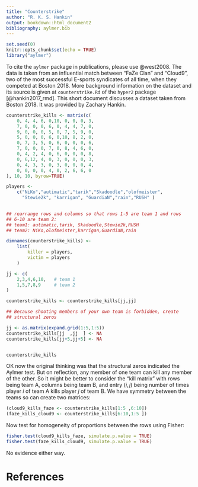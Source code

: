 ```yaml
---
title: "Counterstrike"
author: "R. K. S. Hankin"
output: bookdown::html_document2
bibliography: aylmer.bib
---
```




```r
set.seed(0)
knitr::opts_chunk$set(echo = TRUE)
library("aylmer")
```

To cite the `aylmer` package in publications, please use @west2008.
The data is taken from an influential match between "FaZe Clan" and
"Cloud9", two of the most successful E-sports syndicates of all time,
when they competed at Boston 2018.  More background information on the
dataset and its source is given at `counterstrike.Rd` of the `hyper2`
package [@hankin2017_rmd].  This short document discusses a dataset
taken from Boston 2018.  It was provided by Zachary Hankin.


```r
counterstrike_kills <- matrix(c(
    0, 4, 4, 6, 0,10, 0, 0, 0, 3, 
    7, 0, 0, 0, 6, 0, 4, 4, 7, 0, 
    9, 0, 0, 0, 5, 0, 7, 5, 9, 0, 
    5, 0, 0, 0, 6, 0,10, 8, 2, 0, 
    0, 7, 3, 5, 0, 6, 0, 0, 0, 6, 
    7, 0, 0, 0, 7, 0, 8, 4, 6, 0, 
    0, 4, 2, 4, 0, 6, 0, 0, 0, 8, 
    0, 6,12, 4, 0, 3, 0, 0, 0, 3, 
    0, 4, 3, 3, 0, 3, 0, 0, 0, 4, 
    0, 0, 0, 0, 4, 0, 2, 6, 6, 0
), 10, 10, byrow=TRUE)

players <- 
    c("NiKo","autimatic","tarik","Skadoodle","olofmeister", 
      "Stewie2k", "karrigan", "GuardiaN","rain","RUSH" )
      

## rearrange rows and columns so that rows 1-5 are team 1 and rows
## 6-10 are team 2:
## team1: autimatic,tarik, Skadoodle,Stewie2k,RUSH
## team2: NiKo,olofmeister,karrigan,GuardiaN,rain

dimnames(counterstrike_kills) <-
    list(
        killer = players,
        victim = players
    )

jj <- c(
    2,3,4,6,10,   # team 1
    1,5,7,8,9     # team 2
)

counterstrike_kills <- counterstrike_kills[jj,jj]

## Because shooting members of your own team is forbidden, create
## structural zeros

jj <- as.matrix(expand.grid(1:5,1:5))
counterstrike_kills[jj  ,jj  ] <- NA
counterstrike_kills[jj+5,jj+5] <- NA


counterstrike_kills
```


OK now the original thinking was that the structural zeros indicated
the Aylmer test.  But on reflection, any member of one team can kill
any member of the other.  So it might be better to consider the "kill
matrix" with rows being team A, columns being team B, and entry
$(i,j)$ being number of times player $i$ of team A kills player $j$ of
team B.  We have symmetry between the teams so can create two
matrices:


```r
(cloud9_kills_faze <- counterstrike_kills[1:5 ,6:10])
(faze_kills_cloud9 <- counterstrike_kills[6:10,1:5 ])
```


Now test for homogeneity of proportions between the rows using Fisher:

```r
fisher.test(cloud9_kills_faze, simulate.p.value = TRUE)
fisher.test(faze_kills_cloud9, simulate.p.value = TRUE)
```


No evidence either way.


# References {-}
